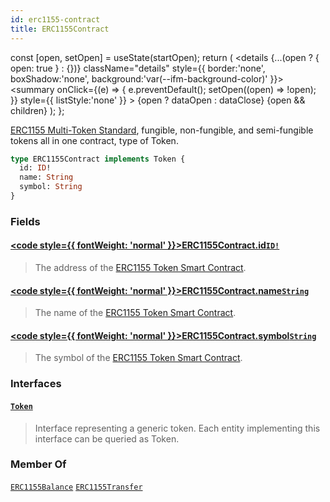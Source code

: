 ```yaml
---
id: erc1155-contract
title: ERC1155Contract
---
```









  const [open, setOpen] = useState(startOpen);
  return (
    <details {...(open ? { open: true } : {})} className="details" style={{ border:'none', boxShadow:'none', background:'var(--ifm-background-color)' }}>
      <summary
        onClick={(e) => {
          e.preventDefault();
          setOpen((open) => !open);
        }}
        style={{ listStyle:'none' }}
      >
      {open ? dataOpen : dataClose}
      </summary>
      {open && children}
    </details>
  );
};








[ERC1155 Multi-Token Standard](https://eips.ethereum.org/EIPS/eip-1155), fungible, non-fungible, and semi-fungible tokens all in one contract,
type of Token.


```graphql
type ERC1155Contract implements Token {
  id: ID!
  name: String
  symbol: String
}
```




### Fields

#### [<code style={{ fontWeight: 'normal' }}>ERC1155Contract.<b>id</b></code>](#)<Bullet />[`ID!`](/docs/subgraph/reference-guide/scalars/id) <Badge class="badge badge--secondary" text="non-null"/> <Badge class="badge badge--secondary" text="scalar"/> 
> 
> 
>  The address of the [ERC1155 Token Smart Contract](https://eips.ethereum.org/EIPS/eip-1155). 
> 

#### [<code style={{ fontWeight: 'normal' }}>ERC1155Contract.<b>name</b></code>](#)<Bullet />[`String`](/docs/subgraph/reference-guide/scalars/string) <Badge class="badge badge--secondary" text="scalar"/> 
> 
> 
>  The name of the [ERC1155 Token Smart Contract](https://eips.ethereum.org/EIPS/eip-1155). 
> 

#### [<code style={{ fontWeight: 'normal' }}>ERC1155Contract.<b>symbol</b></code>](#)<Bullet />[`String`](/docs/subgraph/reference-guide/scalars/string) <Badge class="badge badge--secondary" text="scalar"/> 
> 
> 
>  The symbol of the [ERC1155 Token Smart Contract](https://eips.ethereum.org/EIPS/eip-1155). 
> 

### Interfaces

#### [`Token`](/docs/subgraph/reference-guide/interfaces/token) <Badge class="badge badge--secondary" text="interface"/> 
> 
> 
> Interface representing a generic token. Each entity implementing this interface can be queried as Token.
> 





### Member Of

[`ERC1155Balance`](/docs/subgraph/reference-guide/objects/erc1155-balance)  <Badge class="badge badge--secondary" text="object"/><Bullet />[`ERC1155Transfer`](/docs/subgraph/reference-guide/objects/erc1155-transfer)  <Badge class="badge badge--secondary" text="object"/>

